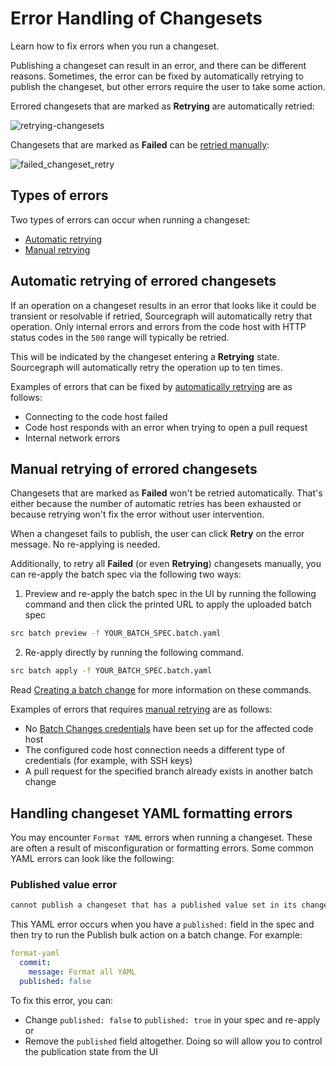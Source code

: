 # Error Handling of Changesets

<p className="subtitle"> Learn how to fix errors when you run a changeset.</p>

Publishing a changeset can result in an error, and there can be different reasons. Sometimes, the error can be fixed by automatically retrying to publish the changeset, but other errors require the user to take some action.

Errored changesets that are marked as **Retrying** are automatically retried:

![retrying-changesets](https://sourcegraphstatic.com/docs/images/batch_changes/retrying_changeset.png)

Changesets that are marked as **Failed** can be [retried manually](#manual-retrying-of-errored-changesets):

![failed_changeset_retry](https://sourcegraphstatic.com/docs/images/batch_changes/failed_changeset_retry.png)

## Types of errors

Two types of errors can occur when running a changeset:

- [Automatic retrying](#automatic-retrying-of-errored-changesets)
- [Manual retrying](#manual-retrying-of-errored-changesets)

## Automatic retrying of errored changesets

If an operation on a changeset results in an error that looks like it could be transient or resolvable if retried, Sourcegraph will automatically retry that operation. Only internal errors and errors from the code host with HTTP status codes in the `500` range will typically be retried.

This will be indicated by the changeset entering a **Retrying** state. Sourcegraph will automatically retry the operation up to ten times.

Examples of errors that can be fixed by [automatically retrying](#automatic-retrying-of-errored-changesets) are as follows:

- Connecting to the code host failed
- Code host responds with an error when trying to open a pull request
- Internal network errors

## Manual retrying of errored changesets

Changesets that are marked as **Failed** won't be retried automatically. That's either because the number of automatic retries has been exhausted or because retrying won't fix the error without user intervention.

When a changeset fails to publish, the user can click **Retry** on the error message. No re-applying is needed.

Additionally, to retry all **Failed** (or even **Retrying**) changesets manually, you can re-apply the batch spec via the following two ways:

1. Preview and re-apply the batch spec in the UI by running the following command and then click the printed URL to apply the uploaded batch spec

```bash
src batch preview -f YOUR_BATCH_SPEC.batch.yaml
```

2. Re-apply directly by running the following command.

```bash
src batch apply -f YOUR_BATCH_SPEC.batch.yaml
```

<Callout type="tip">Read [Creating a batch change](/batch_changes/how-tos/creating_a_batch_change) for more information on these commands.</Callout>

Examples of errors that requires [manual retrying](#manual-retrying-by-re-applying-the-batch-change-spec) are as follows:

- No [Batch Changes credentials](/batch_changes/how-tos/configuring_credentials) have been set up for the affected code host
- The configured code host connection needs a different type of credentials (for example, with SSH keys)
- A pull request for the specified branch already exists in another batch change

## Handling changeset YAML formatting errors

You may encounter `Format YAML` errors when running a changeset. These are often a result of misconfiguration or formatting errors. Some common YAML errors can look like the following:

### Published value error

```txt
cannot publish a changeset that has a published value set in its changesetTemplate
```

This YAML error occurs when you have a `published:` field in the spec and then try to run the Publish bulk action on a batch change. For example:

```yaml
format-yaml
  commit:
    message: Format all YAML
  published: false
```

To fix this error, you can:

- Change `published: false` to `published: true` in your spec and re-apply or
- Remove the `published` field altogether. Doing so will allow you to control the publication state from the UI

